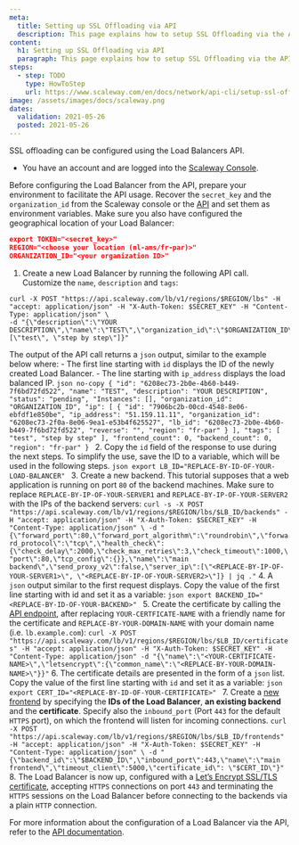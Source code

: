 ```yaml
---
meta:
  title: Setting up SSL Offloading via API
  description: This page explains how to setup SSL Offloading via the API
content:
  h1: Setting up SSL Offloading via API
  paragraph: This page explains how to setup SSL Offloading via the API
steps:
  - step: TODO
    type: HowToStep
    url: https://www.scaleway.com/en/docs/network/api-cli/setup-ssl-offloading-via-api/
image: /assets/images/docs/scaleway.png
dates:
  validation: 2021-05-26
  posted: 2021-05-26
---
```


SSL offloading can be configured using the Load Balancers API.

<Message type="requirement">

  - You have an account and are logged into the [Scaleway Console](https://console.scaleway.com/organization).  

</Message>

Before configuring the Load Balancer from the API, prepare your environment to facilitate the API usage. Recover the `secret_key` and the `organization_id` from the Scaleway console or the [API](https://www.scaleway.com/en/docs/scaleway-organizations/#-Retrieving-your-Organization-ID) and set them as environment variables. 
Make sure you also have configured the geographical location of your Load Balancer:
```json
export TOKEN="<secret_key>"
REGION="<choose your location (nl-ams/fr-par)>"
ORGANIZATION_ID="<your organization ID>"
```

1. Create a new Load Balancer by running the following API call. Customize the `name`, `description` and `tags`:
  ```
  curl -X POST "https://api.scaleway.com/lb/v1/regions/$REGION/lbs" -H "accept: application/json" -H "X-Auth-Token: $SECRET_KEY" -H "Content-Type: application/json" \
  -d "{\"description\":\"YOUR DESCRIPTION\",\"name\":\"TEST\",\"organization_id\":\"$ORGANIZATION_ID\",\"tags\":[\"test\", \"step by step\"]}"
  ```
  The output of the API call returns a `json` output, similar to the example below where:
    - The first line starting with `id` displays the ID of the newly created Load Balancer.
    - The line starting with `ip_address` displays the load balanced IP.
    ```json no-copy
    {
      "id": "6208ec73-2b0e-4b60-b449-7f6bd72fd522",
      "name": "TEST",
      "description": "YOUR DESCRIPTION",
      "status": "pending",
      "Instances": [],
      "organization_id": "ORGANIZATION_ID",
      "ip": [
        {
          "id": "7906bc2b-00cd-4548-8e06-ebfdf1e850be",
          "ip_address": "51.159.11.11",
          "organization_id": "6208ec73-2f0a-8e06-9ea1-e53b4f625527",
          "lb_id": "6208ec73-2b0e-4b60-b449-7f6bd72fd522",
          "reverse": "",
          "region": "fr-par"
        }
      ],
      "tags": [
        "test",
        "step by step"
      ],
      "frontend_count": 0,
      "backend_count": 0,
      "region": "fr-par"
    }
    ```
2. Copy the `id` field of the response to use during the next steps. To simplify the use, save the ID to a variable, which will be used in the following steps.
	```json
	export LB_ID="REPLACE-BY-ID-OF-YOUR-LOAD-BALANCER"
	```
3. Create a new backend. This tutorial supposes that a web application is running on port `80` of the backend machines. Make sure to replace `REPLACE-BY-IP-OF-YOUR-SERVER1` and `REPLACE-BY-IP-OF-YOUR-SERVER2` with the IPs of the backend servers:
	```
	curl -s -X POST "https://api.scaleway.com/lb/v1/regions/$REGION/lbs/$LB_ID/backends" -H "accept: application/json" -H "X-Auth-Token: $SECRET_KEY" -H "Content-Type: application/json" \
	-d "{\"forward_port\":80,\"forward_port_algorithm\":\"roundrobin\",\"forward_protocol\":\"tcp\",\"health_check\":{\"check_delay\":2000,\"check_max_retries\":3,\"check_timeout\":1000,\"port\":80,\"tcp_config\":{}},\"name\":\"main backend\",\"send_proxy_v2\":false,\"server_ip\":[\"<REPLACE-BY-IP-OF-YOUR-SERVER1>\", \"<REPLACE-BY-IP-OF-YOUR-SERVER2>\"]} | jq ."
	```
4. A `json` output similar to the first request displays. Copy the value of the first line starting with id and set it as a variable:
	```json
	export BACKEND_ID="<REPLACE-BY-ID-OF-YOUR-BACKEND>"
	```
5. Create the certificate by calling the [API endpoint](https://developers.scaleway.com/en/products/lb/api/#post-6cdca9), after replacing `YOUR-CERTFICATE-NAME` with a friendly name for the certificate and `REPLACE-BY-YOUR-DOMAIN-NAME` with your domain name (i.e. `lb.example.com`):
	```
	curl -X POST "https://api.scaleway.com/lb/v1/regions/$REGION/lbs/$LB_ID/certificates" -H "accept: application/json" -H "X-Auth-Token: $SECRET_KEY" -H "Content-Type: application/json" -d "{\"name\":\"<YOUR-CERTIFICATE-NAME>\",\"letsencrypt\":{\"common_name\":\"<REPLACE-BY-YOUR-DOMAIN-NAME>\"}}"
	```
6. The certificate details are presented in the form of a `json` list. Copy the value of the first line starting with `id` and set it as a variable:
	```json
	export CERT_ID="<REPLACE-BY-ID-OF-YOUR-CERTIFICATE>"
	```
7. Create a [new frontend](https://developers.scaleway.com/en/products/lb/api/#post-8499de) by specifying the **IDs of the Load Balancer**, **an existing backend** and the **certificate**. Specify also the `inbound_port` (Port `443` for the default `HTTPS` port), on which the frontend will listen for incoming connections.
	```
	curl -X POST "https://api.scaleway.com/lb/v1/regions/$REGION/lbs/$LB_ID/frontends" -H "accept: application/json" -H "X-Auth-Token: $SECRET_KEY" -H "Content-Type: application/json" \
	-d "{\"backend_id\":\"$BACKEND_ID\",\"inbound_port\":443,\"name\":\"main frontend\",\"timeout_client\":5000,\"certificate_id\": \"$CERT_ID\"}"
	```
8. The Load Balancer is now up, configured with a [Let’s Encrypt SSL/TLS certificate](https://letsencrypt.org/), accepting `HTTPS` connections on port `443` and terminating the `HTTPS` sessions on the Load Balancer before connecting to the backends via a plain `HTTP` connection.

For more information about the configuration of a Load Balancer via the API, refer to the [API documentation](https://developers.scaleway.com/en/products/lb/api/#introduction).


